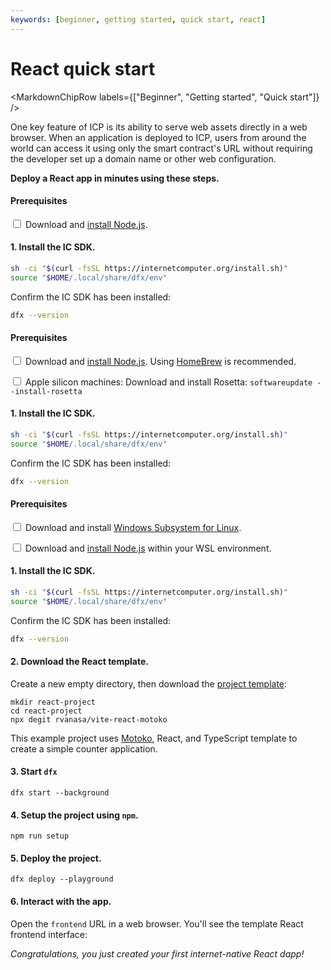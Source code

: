 ```yaml
---
keywords: [beginner, getting started, quick start, react]
---
```



# React quick start

<MarkdownChipRow labels={["Beginner", "Getting started", "Quick start"]} />

One key feature of ICP is its ability to serve web assets directly in a web browser. When an application is deployed to ICP, users from around the world can access it using only the smart contract's URL without requiring the developer set up a domain name or other web configuration.

**Deploy a React app in minutes using these steps.**

<AdornedTabs>
<TabItem value="linux" label="Linux" default={true}>

#### Prerequisites

<input type="checkbox"> Download and [install Node.js](https://nodejs.org/en/download/package-manager).

#### 1. Install the IC SDK.

```bash
sh -ci "$(curl -fsSL https://internetcomputer.org/install.sh)"
source "$HOME/.local/share/dfx/env"
```

Confirm the IC SDK has been installed:

```bash
dfx --version
```

</TabItem>
<TabItem value="macOS" label="macOS">

#### Prerequisites

<input type="checkbox"> Download and [install Node.js](https://nodejs.org/en/download/package-manager). Using [HomeBrew](https://brew.sh/) is recommended.

<input type="checkbox"> Apple silicon machines: Download and install Rosetta: `softwareupdate --install-rosetta`

#### 1. Install the IC SDK.

```bash
sh -ci "$(curl -fsSL https://internetcomputer.org/install.sh)"
source "$HOME/.local/share/dfx/env"
```

Confirm the IC SDK has been installed:

```bash
dfx --version
```

</TabItem>

<TabItem value="windows" label="Windows">

#### Prerequisites

<input type="checkbox"> Download and install [Windows Subsystem for Linux](https://docs.microsoft.com/en-us/windows/wsl/install).

<input type="checkbox"> Download and [install Node.js](https://nodejs.org/en/download/package-manager) within your WSL environment.

#### 1. Install the IC SDK.

```bash
sh -ci "$(curl -fsSL https://internetcomputer.org/install.sh)"
source "$HOME/.local/share/dfx/env"
```

Confirm the IC SDK has been installed:

```bash
dfx --version
```

</TabItem>

</AdornedTabs>


#### 2. Download the React template.

Create a new empty directory, then download the [project template](https://github.com/rvanasa/vite-react-motoko/tree/main/src):

```
mkdir react-project
cd react-project
npx degit rvanasa/vite-react-motoko
```

This example project uses [Motoko](/docs/current/motoko/main/getting-started/motoko-introduction), React, and TypeScript template to create a simple counter application.

#### 3. Start `dfx`

```
dfx start --background
```

#### 4. Setup the project using `npm`.

```
npm run setup
```

#### 5. Deploy the project.

```
dfx deploy --playground
```

#### 6. Interact with the app.

Open the `frontend` URL in a web browser. You'll see the template React frontend interface:

*Congratulations, you just created your first internet-native React dapp!*
